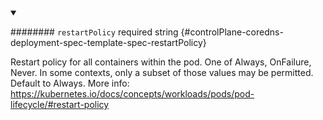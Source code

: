 
<details className="config-field" data-expandable="false" open>
<summary>

######## `restartPolicy` <span className="config-field-required" data-required="false">required</span> <span className="config-field-type">string</span> <span className="config-field-default"></span> <span className="config-field-enum"></span> {#controlPlane-coredns-deployment-spec-template-spec-restartPolicy}

Restart policy for all containers within the pod.
One of Always, OnFailure, Never. In some contexts, only a subset of those values may be permitted.
Default to Always.
More info: https://kubernetes.io/docs/concepts/workloads/pods/pod-lifecycle/#restart-policy

</summary>



</details>
